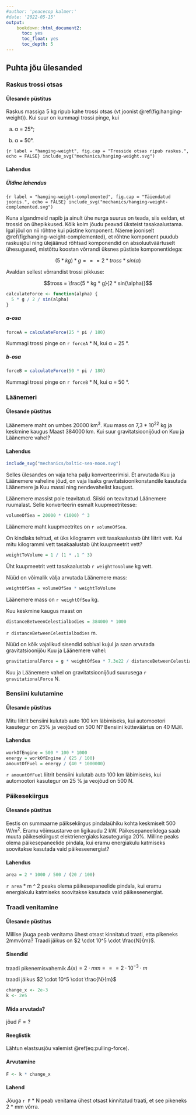 ```yaml
---
#author: 'peacecop kalmer:'
#date: '2022-05-15'
output:
    bookdown::html_document2:
      toc: yes
      toc_float: yes
      toc_depth: 5
---
```


## Puhta jõu ülesanded

### Raskus trossi otsas

#### Ülesande püstitus

Raskus massiga 5 kg ripub kahe trossi otsas (vt joonist
\@ref(fig:hanging-weight)). Kui suur on kummagi trossi pinge, kui

a)  α = 25°;

b)  α = 50°.

```{r label = "hanging-weight", fig.cap = "Trosside otsas ripub
raskus.", echo = FALSE}
include_svg("mechanics/hanging-weight.svg")
```

#### Lahendus

##### Üldine lahendus

```{r label = "hanging-weight-complemented", fig.cap = "Täiendatud
joonis.", echo = FALSE}
include_svg("mechanics/hanging-weight-complemented.svg")
```

Kuna algandmeid napib ja ainult ühe nurga suurus on teada, siis eeldan,
et trossid on ühepikkused. Kõik kolm jõudu peavad üksteist
tasakaalustama. Igal jõul on nii rõhtne kui püstine komponent. Näeme
jooniselt \@ref(fig:hanging-weight-complemented), et rõhtne komponent
puudub raskusjõul ning ülejäänud rõhtsad komponendid on
absoluutväärtuselt ühesugused, mistõttu koostan võrrandi üksnes püstiste
komponentidega:

$$(5 * kg) * g === 2 * tross * sin(\alpha)$$

Avaldan sellest võrrandist trossi pikkuse:

$$tross = \frac{5 * kg * g}{2 * sin(\alpha)}$$

```r
calculateForce <- function(alpha) {
  5 * g / 2 / sin(alpha)
}
```

##### a-osa

```r
forceA = calculateForce(25 * pi / 180)
```

Kummagi trossi pinge on `r forceA` \* N, kui α = 25 °.

##### b-osa

```r
forceB = calculateForce(50 * pi / 180)
```

Kummagi trossi pinge on `r forceB` \* N, kui α = 50 °.

### Läänemeri

#### Ülesande püstitus

Läänemere maht on umbes 20000 km^3^. Kuu mass on 7,3 \* 10^22^ kg ja
keskmine kaugus Maast 384000 km. Kui suur gravitatsioonijõud on Kuu ja
Läänemere vahel?

#### Lahendus

```r
include_svg("mechanics/baltic-sea-moon.svg")
```

Selles ülesandes on vaja teha palju konverteerimisi. Et arvutada Kuu ja
Läänemere vaheline jõud, on vaja lisaks gravitatsioonikonstandile
kasutada Läänemere ja Kuu massi ning nendevahelist kaugust.

Läänemere massist pole teavitatud. Siiski on teavitatud Läänemere
ruumalast. Selle konverteerin esmalt kuupmeetritesse:

```r
volumeOfSea = 20000 * (1000) ^ 3
```

Läänemere maht kuupmeetrites on `r volumeOfSea`.

On kindlaks tehtud, et üks kilogramm vett tasakaalustab üht liitrit
vett. Kui mitu kilogrammi vett tasakaalustab üht kuupmeetrit vett?

```r
weightToVolume = 1 / (1 * .1 ^ 3)
```

Üht kuupmeetrit vett tasakaalustab `r weightToVolume` kg vett.

Nüüd on võimalik välja arvutada Läänemere mass:

```r
weightOfSea = volumeOfSea * weightToVolume
```

Läänemere mass on `r weightOfSea` kg.

Kuu keskmine kaugus maast on

```r
distanceBetweenCelestialbodies = 384000 * 1000
```

`r distanceBetweenCelestialbodies` m.

Nüüd on kõik vajalikud sisendid sobival kujul ja saan arvutada
gravitatsioonijõu Kuu ja Läänemere vahel:

```r
gravitationalForce = g * weightOfSea * 7.3e22 / distanceBetweenCelestialbodies ^ 2
```

Kuu ja Läänemere vahel on gravitatsioonijõud suurusega
`r gravitationalForce` N.

### Bensiini kulutamine

#### Ülesande püstitus

Mitu liitrit bensiini kulutab auto 100 km läbimiseks, kui automootori
kasutegur on 25% ja veojõud on 500 N? Bensiini kütteväärtus on 40 MJ/l.

#### Lahendus

```r
workOfEngine = 500 * 100 * 1000
energy = workOfEngine / (25 / 100)
amountOfFuel = energy / (40 * 1000000)
```

`r amountOfFuel` liitrit bensiini kulutab auto 100 km läbimiseks, kui
automootori kasutegur on 25 % ja veojõud on 500 N.

### Päikesekiirgus

#### Ülesande püstitus

Eestis on summaarne päiksekiirgus pindalaühiku kohta keskmiselt 500
W/m^2^. Eramu võimsustarve on ligikaudu 2 kW. Päikesepaneelidega saab
muuta päikesekiirgust elektrienergiaks kasuteguriga 20%. Milline peaks
olema päikesepaneelide pindala, kui eramu energiakulu katmiseks
soovitakse kasutada vaid päikeseenergiat?

#### Lahendus

```r
area = 2 * 1000 / 500 / (20 / 100)
```

`r area` \* m \^ 2 peaks olema päikesepaneelide pindala, kui eramu
energiakulu katmiseks soovitakse kasutada vaid päikeseenergiat.

### Traadi venitamine

#### Ülesande püstitus

Millise jõuga peab venitama ühest otsast kinnitatud traati, etta
pikeneks 2mmvõrra? Traadi jäikus on $2 \cdot 10^5 \cdot \frac{N}{m}$.

#### Sisendid

traadi pikenemisvahemik
$\Delta(x) = 2 \cdot mm === 2 \cdot 10^{-3} \cdot m$

traadi jäikus $2 \cdot 10^5 \cdot \frac{N}{m}$

```r
change_x <- 2e-3
k <- 2e5
```

#### Mida arvutada?

jõud $F = ?$

#### Reeglistik

Lähtun elastsusjõu valemist \@ref(eq:pulling-force).

#### Arvutamine

```r
F <- k * change_x
```

#### Lahend

Jõuga `r F` \* N peab venitama ühest otsast kinnitatud traati, et see
pikeneks 2 \* mm võrra.
